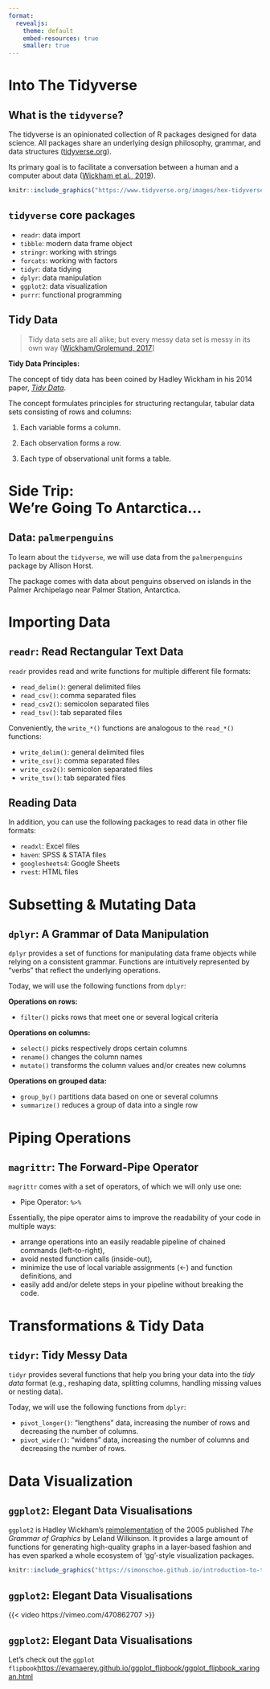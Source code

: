 ```yaml
---
format:
  revealjs:
    theme: default
    embed-resources: true
    smaller: true
---
```


# Into The Tidyverse {background-color=#FFCD00}

## What is the `tidyverse`?

The tidyverse is an opinionated collection of R packages designed for data science. All packages share an underlying design philosophy, grammar, and data structures ([tidyverse.org](https://www.tidyverse.org/)).

Its primary goal is to facilitate a conversation between a human and a computer about data ([Wickham et al., 2019](https://joss.theoj.org/papers/10.21105/joss.01686)).

```r
knitr::include_graphics("https://www.tidyverse.org/images/hex-tidyverse.png")
```

## `tidyverse` core packages 

- `readr`: data import
- `tibble`: modern data frame object
- `stringr`: working with strings
- `forcats`: working with factors
- `tidyr`: data tidying
- `dplyr`: data manipulation
- `ggplot2`: data visualization
- `purrr`: functional programming

## Tidy Data

> Tidy data sets are all alike; but every messy data set is messy in its own way ([Wickham/Grolemund, 2017](https://r4ds.had.co.nz/tidy-data.html)]

**Tidy Data Principles:** 

The concept of tidy data has been coined by Hadley Wickham in his 2014 paper, [_Tidy Data_](https://www.jstatsoft.org/article/view/v059i10). 

The concept formulates principles for structuring rectangular, tabular data sets consisting of rows and columns:

1. Each variable forms a column.

2. Each observation forms a row.

3. Each type of observational unit forms a table.

# Side Trip:<br>We're Going To Antarctica...{background-color=#FFCD00}

## Data: `palmerpenguins`

To learn about the `tidyverse`, we will use data from the `palmerpenguins` package by Allison Horst.

The package comes with data about penguins observed on islands in the Palmer Archipelago near Palmer Station, Antarctica.

# Importing Data {background-color=#FFCD00}

## `readr`: Read Rectangular Text Data

`readr` provides read and write functions for multiple different file formats:

- `read_delim()`: general delimited files
- `read_csv()`: comma separated files
- `read_csv2()`: semicolon separated files
- `read_tsv()`: tab separated files

Conveniently, the `write_*()` functions are analogous to the `read_*()` functions: 

- `write_delim()`: general delimited files
- `write_csv()`: comma separated files
- `write_csv2()`: semicolon separated files
- `write_tsv()`: tab separated files

## Reading Data 

In addition, you can use the following packages to read data in other file formats:

- `readxl`: Excel files
- `haven`: SPSS & STATA files
- `googlesheets4`: Google Sheets 
- `rvest`: HTML files

# Subsetting & Mutating Data {background-color=#FFCD00}

## `dplyr`: A Grammar of Data Manipulation

`dplyr` provides a set of functions for manipulating data frame objects while relying on a consistent grammar. Functions are intuitively represented by "verbs" that reflect the underlying operations.

Today, we will use the following functions from `dplyr`:

**Operations on rows:**

- `filter()` picks rows that meet one or several logical criteria

**Operations on columns:**

- `select()` picks respectively drops certain columns
- `rename()` changes the column names
- `mutate()` transforms the column values and/or creates new columns

**Operations on grouped data:**

- `group_by()` partitions data based on one or several columns
- `summarize()` reduces a group of data into a single row

# Piping Operations

## `magrittr`: The Forward-Pipe Operator

`magrittr` comes with a set of operators, of which we will only use one:

- Pipe Operator: `%>%`

Essentially, the pipe operator aims to improve the readability of your code in multiple ways:

- arrange operations into an easily readable pipeline of chained commands (left-to-right),
- avoid nested function calls (inside-out),
- minimize the use of local variable assignments (<-) and function definitions, and
- easily add and/or delete steps in your pipeline without breaking the code.

# Transformations & Tidy Data {background-color=#FFCD00}

## `tidyr`: Tidy Messy Data

`tidyr` provides several functions that help you bring your data into the *tidy data* format (e.g., reshaping data, splitting columns, handling missing values or nesting data).

Today, we will use the following functions from `dplyr`:

- `pivot_longer()`: "lengthens" data, increasing the number of rows and decreasing the number of columns. 
- `pivot_wider()`: "widens" data, increasing the number of columns and decreasing the number of rows. 

# Data Visualization {background-color=#FFCD00}

## `ggplot2`: Elegant Data Visualisations

`ggplot2` is Hadley Wickham's [reimplementation](https://www.tandfonline.com/doi/abs/10.1198/jcgs.2009.07098) of the 2005 published *The Grammar of Graphics* by Leland Wilkinson. It provides a large amount of functions for generating high-quality graphs in a layer-based fashion and has even sparked a whole ecosystem of 'gg'-style visualization packages.

```r
knitr::include_graphics("https://simonschoe.github.io/introduction-to-the-tidyverse/img/grammar-of-graphic-layers.png")
```

## `ggplot2`: Elegant Data Visualisations

{{< video https://vimeo.com/470862707 >}}

## `ggplot2`: Elegant Data Visualisations

Let's check out the `ggplot flipbook`[https://evamaerey.github.io/ggplot_flipbook/ggplot_flipbook_xaringan.html](https://evamaerey.github.io/ggplot_flipbook/ggplot_flipbook_xaringan.html)

